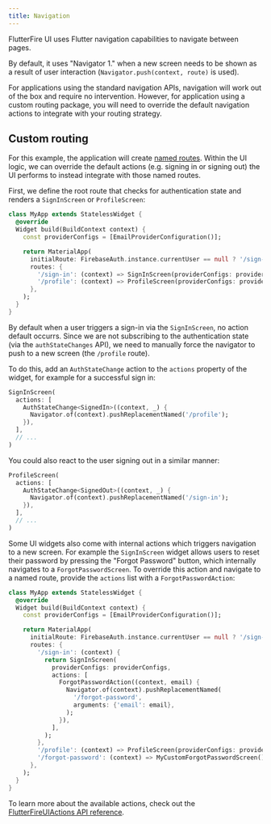 ```yaml
---
title: Navigation
---
```


FlutterFire UI uses Flutter navigation capabilities to navigate between pages.

By default, it uses "Navigator 1." when a new screen needs to be shown as a result of user interaction (`Navigator.push(context, route)` is used).

For applications using the standard navigation APIs, navigation will work out of the box and require no intervention. However, for application using 
a custom routing package, you will need to override the default navigation actions to integrate with your routing strategy.

## Custom routing

For this example, the application will create [named routes](https://docs.flutter.dev/cookbook/navigation/named-routes). Within the UI logic, we can 
override the default actions (e.g. signing in or signing out) the UI performs to instead integrate with those named routes.

First, we define the root route that checks for authentication state and renders a `SignInScreen` or `ProfileScreen`:

```dart
class MyApp extends StatelessWidget {
  @override
  Widget build(BuildContext context) {
    const providerConfigs = [EmailProviderConfiguration()];

    return MaterialApp(
      initialRoute: FirebaseAuth.instance.currentUser == null ? '/sign-in' : '/profile',
      routes: {
        '/sign-in': (context) => SignInScreen(providerConfigs: providerConfigs),
        '/profile': (context) => ProfileScreen(providerConfigs: providerConfigs),
      },
    );
  }
}
```

By default when a user triggers a sign-in via the `SignInScreen`, no action default occurrs. Since we are not subscribing to the authentication
state (via the `authStateChanges` API), we need to manually force the navigator to push to a new screen (the `/profile` route).

To do this, add an `AuthStateChange` action to the `actions` property of the widget, for example for a successful sign in:

```dart
SignInScreen(
  actions: [
    AuthStateChange<SignedIn>((context, _) {
      Navigator.of(context).pushReplacementNamed('/profile');
    }),
  ],
  // ...
)
```

You could also react to the user signing out in a similar manner:

```dart
ProfileScreen(
  actions: [
    AuthStateChange<SignedOut>((context, _) {
      Navigator.of(context).pushReplacementNamed('/sign-in');
    }),
  ],
  // ...
)
```

Some UI widgets also come with internal actions which triggers navigation to a new screen. For example the `SignInScreen` widget allows users to 
reset their password by pressing the "Forgot Password" button, which internally navigates to a `ForgotPasswordScreen`. To override this action and
navigate to a named route, provide the `actions` list with a `ForgotPasswordAction`:

```dart
class MyApp extends StatelessWidget {
  @override
  Widget build(BuildContext context) {
    const providerConfigs = [EmailProviderConfiguration()];

    return MaterialApp(
      initialRoute: FirebaseAuth.instance.currentUser == null ? '/sign-in' : '/profile',
      routes: {
        '/sign-in': (context) {
          return SignInScreen(
            providerConfigs: providerConfigs,
            actions: [
              ForgotPasswordAction((context, email) {
                Navigator.of(context).pushReplacementNamed(
                  '/forgot-password',
                  arguments: {'email': email},
                );
              }),
            ],
          );
        },
        '/profile': (context) => ProfileScreen(providerConfigs: providerConfigs),
        '/forgot-password': (context) => MyCustomForgotPasswordScreen(),
      },
    );
  }
}
```

To learn more about the available actions, check out the [FlutterFireUIActions API reference](https://pub.dev/documentation/flutterfire_ui/latest/auth/FlutterFireUIActions-class.html).
